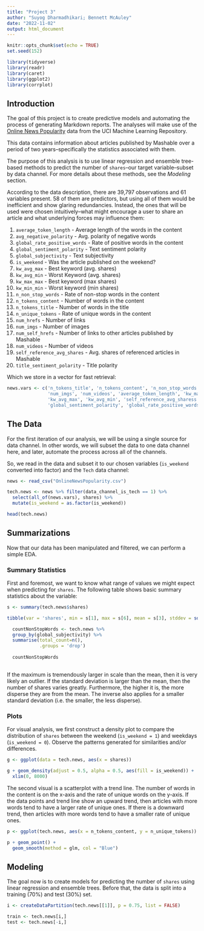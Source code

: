 ```yaml
---
title: "Project 3"
author: "Suyog Dharmadhikari; Bennett McAuley"
date: "2022-11-02"
output: html_document
---
```


```r
knitr::opts_chunk$set(echo = TRUE)
set.seed(152)

library(tidyverse)
library(readr)
library(caret)
library(ggplot2)
library(corrplot)
```

## Introduction

The goal of this project is to create predictive models and automating the process of generating Markdown reports. The analyses will make use of the [Online News Popularity](https://archive.ics.uci.edu/ml/datasets/Online+News+Popularity) data from the UCI Machine Learning Repository.

This data contains information about articles published by Mashable over a period of two years--specifically the statistics associated with them.

The purpose of this analysis is to use linear regression and ensemble tree-based methods to predict the number of `shares`--our target variable--subset by data channel. For more details about these methods, see the _Modeling_ section.

According to the data description, there are 39,797 observations and 61 variables present. 58 of them are predictors, but using all of them would be inefficient and show glaring redundancies. Instead, the ones that will be used were chosen intuitively--what might encourage a user to share an article and what underlying forces may influence them:

1. `average_token_length` - Average length of the words in the content
2. `avg_negative_polarity` - Avg. polarity of negative words
3. `global_rate_positive_words` - Rate of positive words in the content
4. `global_sentiment_polarity` - Text sentiment polarity
5. `global_subjectivity` - Text subjectivity
6. `is_weekend` - Was the article published on the weekend?
7. `kw_avg_max` - Best keyword (avg. shares)
8. `kw_avg_min` - Worst Keyword (avg. shares)
9. `kw_max_max` - Best keyword (max shares)
10. `kw_min_min` - Worst keyword (min shares)
11. `n_non_stop_words` - Rate of non-stop words in the content
12. `n_tokens_content` - Number of words in the content
13. `n_tokens_title` - Number of words in the title
14. `n_unique_tokens` - Rate of unique words in the content
15. `num_hrefs` - Number of links
16. `num_imgs` - Number of images
17. `num_self_hrefs` - Number of links to other articles published by Mashable
18. `num_videos` - Number of videos
19. `self_reference_avg_shares` - Avg. shares of referenced articles in Mashable
20. `title_sentiment_polarity` - Title polarity

Which we store in a vector for fast retrieval:
```r
news.vars <- c('n_tokens_title', 'n_tokens_content', 'n_non_stop_words', 'num_hrefs', 'num_self_hrefs',
               'num_imgs', 'num_videos', 'average_token_length', 'kw_max_max', 'kw_min_min',
               'kw_avg_max', 'kw_avg_min', 'self_reference_avg_sharess','is_weekend', 'global_subjectivity',
               'global_sentiment_polarity', 'global_rate_positive_words', 'avg_negative_polarity', 'n_unique_tokens', 'title_sentiment_polarity')
```

## The Data

For the first iteration of our analysis, we will be using a single source for data channel. In other words, we will subset the data to one data channel here, and later, automate the process across all of the channels.

So, we read in the data and subset it to our chosen variables (`is_weekend` converted into factor) and the `Tech` data channel:

```r
news <- read_csv("OnlineNewsPopularity.csv")

tech.news <- news %>% filter(data_channel_is_tech == 1) %>% 
  select(all_of(news.vars), shares) %>%
  mutate(is_weekend = as.factor(is_weekend))

head(tech.news)
```
## Summarizations
Now that our data has been manipulated and filtered, we can perform a simple EDA.

### Summary Statistics
First and foremost, we want to know what range of values we might expect when predicting for `shares`. The following table shows basic summary statistics about the variable:

```r
s <- summary(tech.news$shares)

tibble(var = 'shares', min = s[1], max = s[6], mean = s[3], stddev = sd(tech.news$shares))
```

```r

  countNonStopWords <- tech.news %>% 
  group_by(global_subjectivity) %>%
  summarise(total_count=n(),
            .groups = 'drop')
  
  countNonStopWords
  
```
If the maximum is tremendously larger in scale than the mean, then it is very likely an outlier. If the standard deviation is larger than the mean, then the number of shares varies greatly. Furthermore, the higher it is, the more disperse they are from the mean. The inverse also applies for a smaller standard deviation (i.e. the smaller, the less disperse).

### Plots
For visual analysis, we first construct a density plot to compare the distribution of `shares` between the weekend (`is_weekend = 1`) and weekdays (`is_weekend = 0`). Observe the patterns generated for similarities and/or differences.

```r
g <- ggplot(data = tech.news, aes(x = shares))

g + geom_density(adjust = 0.5, alpha = 0.5, aes(fill = is_weekend)) +
  xlim(0, 8000)
```

The second visual is a scatterplot with a trend line. The number of words in the content is on the x-axis and the rate of unique words on the y-axis. If the data points and trend line show an upward trend, then articles with more words tend to have a larger rate of unique ones. If there is a downward trend, then articles with more words tend to have a smaller rate of unique ones.

```r
p <- ggplot(tech.news, aes(x = n_tokens_content, y = n_unique_tokens))

p + geom_point() +
  geom_smooth(method = glm, col = "Blue")
```

## Modeling
The goal now is to create models for predicting the number of `shares` using linear regression and ensemble trees. Before that, the data is split into a training (70%) and test (30%) set.

```r
i <- createDataPartition(tech.news[[1]], p = 0.75, list = FALSE)

train <- tech.news[i,]
test <- tech.news[-i,]
```